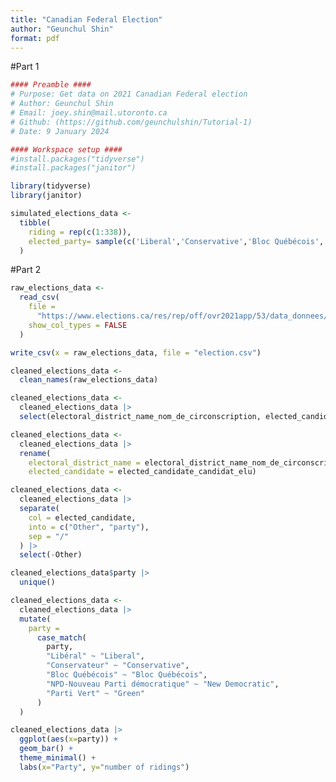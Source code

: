 ```yaml
---
title: "Canadian Federal Election"
author: "Geunchul Shin"
format: pdf
---
```

#Part 1

```r
#### Preamble ####
# Purpose: Get data on 2021 Canadian Federal election
# Author: Geunchul Shin
# Email: joey.shin@mail.utoronto.ca
# Github: (https://github.com/geunchulshin/Tutorial-1)
# Date: 9 January 2024
```

```r
#### Workspace setup ####
#install.packages("tidyverse")
#install.packages("janitor")

library(tidyverse)
library(janitor)
```

```r
simulated_elections_data <-
  tibble(
    riding = rep(c(1:338)),
    elected_party= sample(c('Liberal','Conservative','Bloc Québécois','New Democratic','Green'), 338, replace = TRUE)
  )
```

#Part 2

```r
raw_elections_data <-
  read_csv(
    file =
      "https://www.elections.ca/res/rep/off/ovr2021app/53/data_donnees/table_tableau11.csv",
    show_col_types = FALSE
  )

write_csv(x = raw_elections_data, file = "election.csv")
```

```r
cleaned_elections_data <-
  clean_names(raw_elections_data)
```

```r
cleaned_elections_data <-
  cleaned_elections_data |>
  select(electoral_district_name_nom_de_circonscription, elected_candidate_candidat_elu)
```

```r
cleaned_elections_data <-
  cleaned_elections_data |>
  rename(
    electoral_district_name = electoral_district_name_nom_de_circonscription,
    elected_candidate = elected_candidate_candidat_elu)
```

```r
cleaned_elections_data <-
  cleaned_elections_data |>
  separate(
    col = elected_candidate,
    into = c("Other", "party"),
    sep = "/"
  ) |>
  select(-Other)
```

```r
cleaned_elections_data$party |>
  unique()
```

```r
cleaned_elections_data <-
  cleaned_elections_data |>
  mutate(
    party =
      case_match(
        party,
        "Libéral" ~ "Liberal",
        "Conservateur" ~ "Conservative",
        "Bloc Québécois" ~ "Bloc Québécois",
        "NPD-Nouveau Parti démocratique" ~ "New Democratic",
        "Parti Vert" ~ "Green"
      )
  )
```

```r
cleaned_elections_data |>
  ggplot(aes(x=party)) + 
  geom_bar() +
  theme_minimal() +
  labs(x="Party", y="number of ridings")
```

